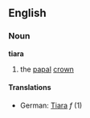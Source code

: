 ==English==
===Noun===
'''tiara'''
# the [[papal]] [[crown]]
====Translations====
*German: [[Tiara]] ''f'' (1)